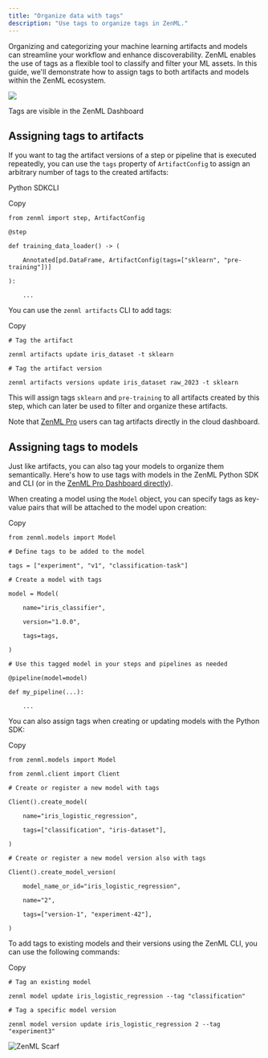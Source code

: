 ```yaml
---
title: "Organize data with tags"
description: "Use tags to organize tags in ZenML."
---
```


Organizing and categorizing your machine learning artifacts and models can streamline your workflow and enhance discoverability. ZenML enables the use of tags as a flexible tool to classify and filter your ML assets. In this guide, we'll demonstrate how to assign tags to both artifacts and models within the ZenML ecosystem.

![](/images/how-to/handle-data-artifacts/files%2Fv0%2Fb%2Fgitbook-x-prod.appspot.com%2Fo%2Fspaces%252FSXceRPgF1t4PqY7HbePb%252Fuploads%252Fgit-blob-762df90f563df1a08615a1630027ff02b58c0496%252Ftags-in-dashboard.png)

Tags are visible in the ZenML Dashboard

## Assigning tags to artifacts

If you want to tag the artifact versions of a step or pipeline that is executed repeatedly, you can use the `tags` property of `ArtifactConfig` to assign an arbitrary number of tags to the created artifacts:

Python SDKCLI

Copy

```
from zenml import step, ArtifactConfig

@step

def training_data_loader() -> (

    Annotated[pd.DataFrame, ArtifactConfig(tags=["sklearn", "pre-training"])]

):

    ...
```

You can use the `zenml artifacts` CLI to add tags:

Copy

```
# Tag the artifact

zenml artifacts update iris_dataset -t sklearn

# Tag the artifact version

zenml artifacts versions update iris_dataset raw_2023 -t sklearn
```

This will assign tags `sklearn` and `pre-training` to all artifacts created by this step, which can later be used to filter and organize these artifacts.

Note that [ZenML Pro](https://zenml.io/pro) users can tag artifacts directly in the cloud dashboard.

## Assigning tags to models

Just like artifacts, you can also tag your models to organize them semantically. Here's how to use tags with models in the ZenML Python SDK and CLI (or in the [ZenML Pro Dashboard directly](https://zenml.io/pro)).

When creating a model using the `Model` object, you can specify tags as key-value pairs that will be attached to the model upon creation:

Copy

```
from zenml.models import Model

# Define tags to be added to the model

tags = ["experiment", "v1", "classification-task"]

# Create a model with tags

model = Model(

    name="iris_classifier",

    version="1.0.0",

    tags=tags,

)

# Use this tagged model in your steps and pipelines as needed

@pipeline(model=model)

def my_pipeline(...):

    ...
```

You can also assign tags when creating or updating models with the Python SDK:

Copy

```
from zenml.models import Model

from zenml.client import Client

# Create or register a new model with tags

Client().create_model(

    name="iris_logistic_regression",

    tags=["classification", "iris-dataset"],

)

# Create or register a new model version also with tags

Client().create_model_version(

    model_name_or_id="iris_logistic_regression",

    name="2",

    tags=["version-1", "experiment-42"],

)
```

To add tags to existing models and their versions using the ZenML CLI, you can use the following commands:

Copy

```
# Tag an existing model

zenml model update iris_logistic_regression --tag "classification"

# Tag a specific model version

zenml model version update iris_logistic_regression 2 --tag "experiment3"
```

![ZenML Scarf](/images/how-to/handle-data-artifacts)